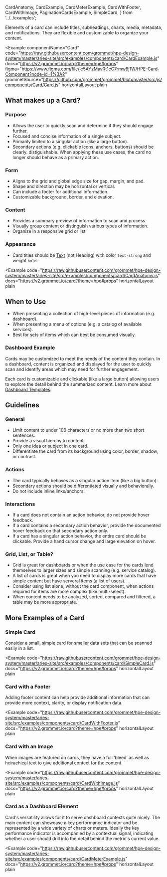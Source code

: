   CardAnatomy,
  CardExample,
  CardMeterExample,
  CardWithFooter,
  CardWithImage,
  PaginationCardsExample,
  SimpleCard,
} from '../../examples';

Elements of a card can include titles, subheadings, charts, media, metadata, and notifications. They are flexible and customizable to organize your content.

<Example
  componentName="Card"
  code="https://raw.githubusercontent.com/grommet/hpe-design-system/master/aries-site/src/examples/components/card/CardExample.js"
  docs="https://v2.grommet.io/card?theme=hpe#props"
  figma="https://www.figma.com/file/je5AYzMavRt1cG7rmw8j1W/HPE-Card-Component?node-id=1%3A2"
  grommetSource="https://github.com/grommet/grommet/blob/master/src/js/components/Card/Card.js"
  horizontalLayout
  plain
>
  <CardExample />
</Example>

## What makes up a Card?

### Purpose

- Allows the user to quickly scan and determine if they should engage further.
- Focused and concise information of a single subject.
- Primarily limited to a singular action (like a large button).
- Secondary actions (e.g. clickable icons, anchors, buttons) should be clearly.
  distiguishable. When applying these use cases, the card no longer should behave as a primary action.

### Form

- Aligns to the grid and global edge size for gap, margin, and pad.
- Shape and direction may be horizontal or vertical.
- Can include a footer for additional information.
- Customizable background, border, and elevation.

### Content

- Provides a summary preview of information to scan and process.
- Visually group content or distinguish various types of information.
- Organize in a responsive grid or list.

### Appearance

- Card titles should be [Text](/foundation/typography#text) (not Heading) with color `text-strong` and weight `bold`.

<Example
  code="https://raw.githubusercontent.com/grommet/hpe-design-system/master/aries-site/src/examples/components/card/CardAnatomy.js"
  docs="https://v2.grommet.io/card?theme=hpe#props"
  horizontalLayout
  plain
>
  <CardAnatomy />
</Example>

## When to Use

- When presenting a collection of high-level pieces of information (e.g. dashboard).
- When presenting a menu of options (e.g. a catalog of available services).
- Best for sets of items which can best be consumed visually.

### Dashboard Example

Cards may be customized to meet the needs of the content they contain.
In a dashboard, content is organized and displayed for the user to quickly
scan and identify areas which may need for further engagement.

Each card is customizable and clickable (like a large button) allowing users to explore
the detail behind the summarized content.
Learn more about [Dashboard Templates](/templates/dashboards).

<ExampleImagePreview
  label="See Cards in a Dashboard"
  href="/templates/dashboards"
  src="/cards-dashboard-example.png"
  alt="HPE Design System Cards Dashboard Example"
/>

## Guidelines

### General

- Limit content to under 100 characters or no more than two short sentences.
- Provide a visual hierchy to content.
- Only one idea or subject in one card.
- Differentiate the card from its background using color, border, shadow, or contrast.

### Actions

- The card typically behaves as a singular action item (like a big button).
- Secondary actions should be differentiated visually and behaviorally.
- Do not include inline links/anchors.

### Interactions

- If a card does not contain an action behavior, do not provide hover feedback.
- If a card contains a secondary action behavior, provide the documented hover feedback on that secondary action only.
- If a card has a singular action behavior, the entire card should be clickable. Provide a hand cursor change and large elevation on hover.

### Grid, List, or Table?

- Grid is great for dashboards or when the use case for the cards lend themselves
  to larger sizes and simple scanning (e.g. service catalog).
- A list of cards is great when you need to display more cards that have simple
  content but have serveral items (a list of users).
- Consider using list alone, without the card component, when actions required for
  items are more complex (like multi-select).
- When content needs to be analyzed, sorted, compared and filtered, a table may
  be more appropriate.

## More Examples of a Card

### Simple Card

Consider a small, simple card for smaller data sets that can be scanned easily in a list.

<Example
  code="https://raw.githubusercontent.com/grommet/hpe-design-system/master/aries-site/src/examples/components/card/SimpleCard.js"
  docs="https://v2.grommet.io/card?theme=hpe#props"
  horizontalLayout
  plain
>
  <SimpleCard />
</Example>

### Card with a Footer

Adding footer content can help provide additional information that can provide more context, clarity, or display notification data.

<Example
  code="https://raw.githubusercontent.com/grommet/hpe-design-system/master/aries-site/src/examples/components/card/CardWithFooter.js"
  docs="https://v2.grommet.io/card?theme=hpe#props"
  horizontalLayout
  plain
>
  <CardWithFooter />
</Example>

### Card with an Image

When images are featured on cards, they have a full ‘bleed’ as well as heirachical text to give additional context for the content.

<Example
  code="https://raw.githubusercontent.com/grommet/hpe-design-system/master/aries-site/src/examples/components/card/CardWithImage.js"
  docs="https://v2.grommet.io/card?theme=hpe#props"
  horizontalLayout
  plain
>
  <CardWithImage />
</Example>

### Card as a Dashboard Element

Card's versatility allows for it to serve dashboard contexts quite nicely. The main content can
showcase a key performance indicator and be represented by a wide variety of charts or meters. Ideally the
key performance indicator is accompanied by a contextual signal, indicating whether a user should
drill into the detail behind the metric's current value.

<Example
  code="https://raw.githubusercontent.com/grommet/hpe-design-system/master/aries-site/src/examples/components/card/CardMeterExample.js"
  docs="https://v2.grommet.io/card?theme=hpe#props"
  horizontalLayout
  plain
>
  <CardMeterExample />
</Example>
